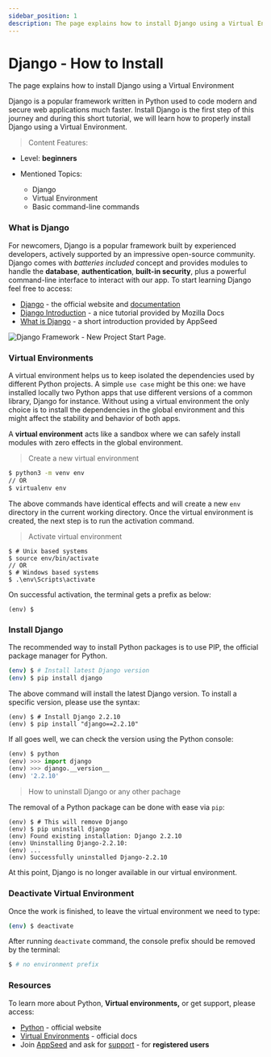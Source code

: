 ```yaml
---
sidebar_position: 1
description: The page explains how to install Django using a Virtual Environment
---
```


# Django - How to Install

<SubHeading>The page explains how to install Django using a Virtual Environment</SubHeading>

Django is a popular framework written in Python used to code modern and secure web applications much faster. Install Django is the first step of this journey and during this short tutorial, we will learn how to properly install Django using a Virtual Environment.

> Content Features:

- Level: **beginners**
- Mentioned Topics:

  - Django
  - Virtual Environment
  - Basic command-line commands

### What is Django

For newcomers, Django is a popular framework built by experienced developers, actively supported by an impressive open-source community. Django comes with _batteries included_ concept and provides modules to handle the **database**, **authentication**, **built-in security**, plus a powerful command-line interface to interact with our app. To start learning Django feel free to access:

- [Django](https://www.djangoproject.com/) - the official website and [documentation](https://docs.djangoproject.com/)
- [Django Introduction](https://developer.mozilla.org/en-US/docs/Learn/Server-side/Django/Introduction) - a nice tutorial provided by Mozilla Docs
- [What is Django](../what-is/django.mdx) - a short introduction provided by AppSeed

![Django Framework - New Project Start Page.](../../../static/assets/django-framework-cover.jpg)

### Virtual Environments

A virtual environment helps us to keep isolated the dependencies used by different Python projects. A simple `use case` might be this one: we have installed locally two Python apps that use different versions of a common library, Django for instance. Without using a virtual environment the only choice is to install the dependencies in the global environment and this might affect the stability and behavior of both apps.

A **virtual environment** acts like a sandbox where we can safely install modules with zero effects in the global environment.

> Create a new virtual environment

```bash
$ python3 -m venv env
// OR
$ virtualenv env
```

The above commands have identical effects and will create a new `env` directory in the current working directory. Once the virtual environment is created, the next step is to run the activation command.

> Activate virtual environment

```
$ # Unix based systems
$ source env/bin/activate
// OR
$ # Windows based systems
$ .\env\Scripts\activate
```

 On successful activation, the terminal gets a prefix as below:

```
(env) $
```

### Install Django

The recommended way to install Python packages is to use PIP, the official package manager for Python.

```bash
(env) $ # Install latest Django version
(env) $ pip install django
```

The above command will install the latest Django version. To install a specific version, please use the syntax:

```
(env) $ # Install Django 2.2.10
(env) $ pip install "django==2.2.10"
```

If all goes well, we can check the version using the Python console:

```python
(env) $ python
(env) >>> import django
(env) >>> django.__version__
(env) '2.2.10'
```

> How to uninstall Django or any other pachage

The removal of a Python package can be done with ease via `pip`:

```
(env) $ # This will remove Django
(env) $ pip uninstall django
(env) Found existing installation: Django 2.2.10
(env) Uninstalling Django-2.2.10:
(env) ...
(env) Successfully uninstalled Django-2.2.10
```

At this point, Django is no longer available in our virtual environment.

### Deactivate Virtual Environment

Once the work is finished, to leave the virtual environment we need to type:

```bash
(env) $ deactivate
```

After running `deactivate` command, the console prefix should be removed by the terminal:

```bash
$ # no environment prefix
```

### Resources

To learn more about Python, **Virtual environments,** or get support, please access:

- [Python](https://www.python.org/) - official website
- [Virtual Environments](https://docs.python.org/3/tutorial/venv.html) - official docs
- Join [AppSeed](https://appseed.us/) and ask for [support](https://appseed.us/support) - for **registered users**
